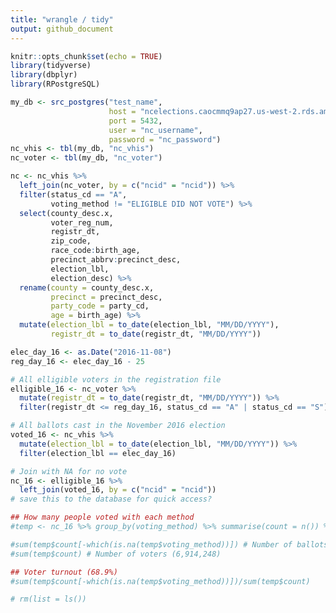 ```yaml
---
title: "wrangle / tidy"
output: github_document
---
```


```r
knitr::opts_chunk$set(echo = TRUE)
library(tidyverse)
library(dbplyr)
library(RPostgreSQL)

my_db <- src_postgres("test_name",
                      host = "ncelections.caocmmq9ap27.us-west-2.rds.amazonaws.com", 
                      port = 5432,
                      user = "nc_username",
                      password = "nc_password")
nc_vhis <- tbl(my_db, "nc_vhis")
nc_voter <- tbl(my_db, "nc_voter")
```

```r
nc <- nc_vhis %>%
  left_join(nc_voter, by = c("ncid" = "ncid")) %>%
  filter(status_cd == "A",
         voting_method != "ELIGIBLE DID NOT VOTE") %>%
  select(county_desc.x,
         voter_reg_num,
         registr_dt,
         zip_code,
         race_code:birth_age,
         precinct_abbrv:precinct_desc,
         election_lbl,
         election_desc) %>%
  rename(county = county_desc.x,
         precinct = precinct_desc,
         party_code = party_cd,
         age = birth_age) %>%
  mutate(election_lbl = to_date(election_lbl, "MM/DD/YYYY"),
         registr_dt = to_date(registr_dt, "MM/DD/YYYY"))
```

```r
elec_day_16 <- as.Date("2016-11-08")
reg_day_16 <- elec_day_16 - 25

# All elligible voters in the registration file
elligible_16 <- nc_voter %>%
  mutate(registr_dt = to_date(registr_dt, "MM/DD/YYYY")) %>% 
  filter(registr_dt <= reg_day_16, status_cd == "A" | status_cd == "S")

# All ballots cast in the November 2016 election
voted_16 <- nc_vhis %>% 
  mutate(election_lbl = to_date(election_lbl, "MM/DD/YYYY")) %>% 
  filter(election_lbl == elec_day_16)

# Join with NA for no vote
nc_16 <- elligible_16 %>% 
  left_join(voted_16, by = c("ncid" = "ncid"))
# save this to the database for quick access?

## How many people voted with each method
#temp <- nc_16 %>% group_by(voting_method) %>% summarise(count = n()) %>% collect()

#sum(temp$count[-which(is.na(temp$voting_method))]) # Number of ballots (4,769,640)
#sum(temp$count) # Number of voters (6,914,248)

## Voter turnout (68.9%)
#sum(temp$count[-which(is.na(temp$voting_method))])/sum(temp$count) 
```

```r
# rm(list = ls())
```
